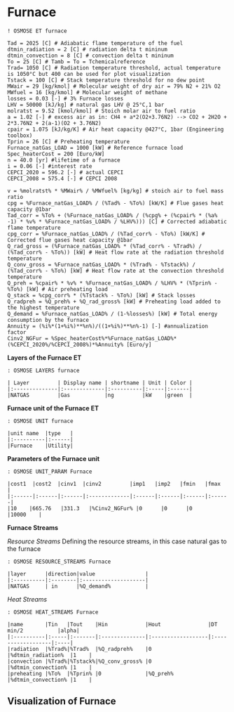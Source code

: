 # Furnace {-}

```rosmose
! OSMOSE ET furnace
```


```rosmose
Tad = 2025 [C] # Adiabatic flame temperature of the fuel 
dtmin_radiation = 2 [C] # radiation delta t mininum
dtmin_convection = 8 [C] # convection delta t mininum
To = 25 [C] # Tamb = To = Tchemicalreference 
Trad= 1050 [C] # Radiation temperature threshold, actual temperature is 1050°C but 400 can be used for plot visualization
Tstack = 100 [C] # Stack temperature threshold for no dew point
MWair = 29 [kg/kmol] # Molecular weight of dry air = 79% N2 + 21% O2
MWfuel = 16 [kg/kmol] # Molecular weight of methane
losses = 0.03 [-] # 3% Furnace losses
LHV = 50000 [kJ/kg] # natural gas LHV @ 25°C,1 bar
molratst = 9.52 [kmol/kmol] # Stoich molar air to fuel ratio
a = 1.02 [-] # excess air as in: CH4 + a*2(O2+3.76N2) --> CO2 + 2H2O + 2*3.76N2 + 2(a-1)(O2 + 3.76N2)
cpair = 1.075 [kJ/kg/K] # Air heat capacity @427°C, 1bar (Engineering toolbox)
Tprin = 26 [C] # Preheating temperature   
Furnace_natGas_LOAD = 1000 [kW] # Reference furnace load 
Spec_heaterCost = 200 [Euro/kW]
n = 40.0 [yr] #lifetime of a furnace
i = 0.06 [-] #interest rate
CEPCI_2020 = 596.2 [-] # actual CEPCI
CEPCI_2008 = 575.4 [-] # CEPCI 2008
```


```rosmose
v = %molratst% * %MWair% / %MWfuel% [kg/kg] # stoich air to fuel mass ratio
cpg = %Furnace_natGas_LOAD% / (%Tad% - %To%) [kW/K] # Flue gases heat capacity @1bar
Tad_corr = %To% + (%Furnace_natGas_LOAD% / (%cpg% + (%cpair% * (%a% -1) * %v% * %Furnace_natGas_LOAD% / %LHV%))) [C] # Corrected adiabatic flame temperature
cpg_corr = %Furnace_natGas_LOAD% / (%Tad_corr% - %To%) [kW/K] # Corrected flue gases heat capacity @1bar 
Q_rad_gross = (%Furnace_natGas_LOAD% * (%Tad_corr% - %Trad%) / (%Tad_corr% - %To%)) [kW] # Heat flow rate at the radiation threshold temperature
Q_conv_gross = %Furnace_natGas_LOAD% * (%Trad% - %Tstack%) / (%Tad_corr% - %To%) [kW] # Heat flow rate at the convection threshold temperature 
Q_preh = %cpair% * %v% * %Furnace_natGas_LOAD% / %LHV% * (%Tprin% - %To%) [kW] # Air preheating load
Q_stack = %cpg_corr% * (%Tstack% - %To%) [kW] # Stack losses
Q_radpreh = %Q_preh% + %Q_rad_gross% [kW] # Preheating load added to the highest temperature
Q_demand = %Furnace_natGas_LOAD% / (1-%losses%) [kW] # Total energy consumption by the furnace
Annuity = (%i%*(1+%i%)**%n%)/((1+%i%)**%n%-1) [-] #annualization factor
Cinv2_NGFur = %Spec_heaterCost%*%Furnace_natGas_LOAD%*(%CEPCI_2020%/%CEPCI_2008%)*%Annuity% [Euro/y]

```

<!-- ## These are the input and calculated parameters {-} -->

<!-- ```{rosmose} -->
<!-- : TAGS DISPLAY_TAGS [nvuD] -->
<!-- ``` -->

**Layers of the Furnace ET**

```rosmose
: OSMOSE LAYERS furnace

| Layer         | Display name | shortname | Unit | Color |
|:--------------|:-------------|:----------|:-----|:------|
|NATGAS         |Gas           |ng         |kW    |green  |

```

**Furnace unit of the Furnace ET**

```rosmose
: OSMOSE UNIT furnace

|unit name  |type   |
|:----------|:------|
|Furnace    |Utility|
```

**Parameters of the Furnace unit**

```rosmose
: OSMOSE UNIT_PARAM Furnace

|cost1  |cost2  |cinv1  |cinv2         |imp1   |imp2   |fmin   |fmax   |
|:------|:------|:------|:-------------|:------|:------|:------|:------|
|10    |665.76   |331.3   |%Cinv2_NGFur% |0      |0      |0      |10000    |
```


**Furnace Streams**

*Resource Streams*
Defining the resource streams, in this case natural gas to the furnace

```rosmose
: OSMOSE RESOURCE_STREAMS Furnace

|layer      |direction|value                |
|:----------|:--------|:--------------------|
|NATGAS     | in      |%Q_demand%           |
```

*Heat Streams*

```rosmose
: OSMOSE HEAT_STREAMS Furnace

|name       |Tin   |Tout    |Hin            |Hout               |DT min/2           |alpha|
|:----------|:-----|:-------|:--------------|:------------------|:------------------|:----|
|radiation  |%Trad%|%Trad%  |%Q_radpreh%    |0                  |%dtmin_radiation%  |1    |
|convection |%Trad%|%Tstack%|%Q_conv_gross% |0                  |%dtmin_convection% |1    |
|preheating |%To%  |%Tprin% |0              |%Q_preh%           |%dtmin_convection% |1    |
```


## Visualization of Furnace {-}
